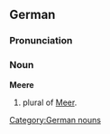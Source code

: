 ==German==
===Pronunciation===
{{IPA|[ˈmeːʁə]}}
===Noun===
'''Meere'''
# plural of [[Meer]].

[[Category:German nouns]]